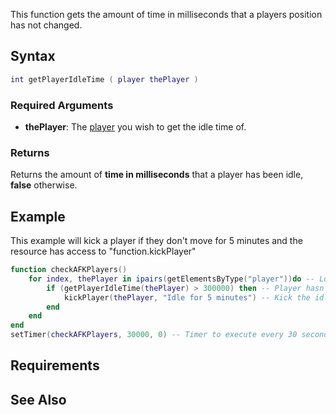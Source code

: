 
{{Server function}}
This function gets the amount of time in milliseconds that a players position has not changed.

==Syntax==
<syntaxhighlight lang="lua">
int getPlayerIdleTime ( player thePlayer )
</syntaxhighlight>
{{OOP||[[/player.md|player]]:getIdleTime|idleTime|}}
===Required Arguments===
*'''thePlayer''': The [[/player.md|player]] you wish to get the idle time of.

===Returns===
Returns the amount of '''time in milliseconds''' that a player has been idle, '''false''' otherwise.

==Example==
<section name="Serverside example" class="server" show="true">
This example will kick a player if they don't move for 5 minutes and the resource has access to "function.kickPlayer"
<syntaxhighlight lang="lua">
function checkAFKPlayers()
    for index, thePlayer in ipairs(getElementsByType("player"))do -- Loop all online players
        if (getPlayerIdleTime(thePlayer) > 300000) then -- Player hasn't moved for 300,000ms (5 minutes)
            kickPlayer(thePlayer, "Idle for 5 minutes") -- Kick the idle player
        end
    end
end
setTimer(checkAFKPlayers, 30000, 0) -- Timer to execute every 30 seconds, checking for idlers
</syntaxhighlight>
</section>

==Requirements==
{{Requirements|1.1.1-9.03316|n/a|}}

==See Also==
{{Player functions}}